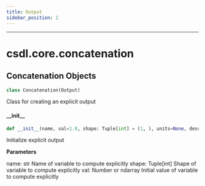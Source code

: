 ```yaml
---
title: Output
sidebar_position: 2
---
```


------------------------------------------------------------------------


<a id="csdl.core.concatenation"></a>

# csdl.core.concatenation

<a id="csdl.core.concatenation.Concatenation"></a>

## Concatenation Objects

```python
class Concatenation(Output)
```

Class for creating an explicit output

<a id="csdl.core.concatenation.Concatenation.__init__"></a>

#### \_\_init\_\_

```python
def __init__(name, val=1.0, shape: Tuple[int] = (1, ), units=None, desc='', tags=None, shape_by_conn=False, copy_shape=None, res_units=None, lower=None, upper=None, ref=1.0, ref0=0.0, res_ref=1.0, *args, **kwargs, *, ,)
```

Initialize explicit output

**Parameters**

name: str
    Name of variable to compute explicitly
shape: Tuple[int]
    Shape of variable to compute explicitly
val: Number or ndarray
    Initial value of variable to compute explicitly


